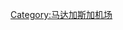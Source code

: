 {{asbox
| icon      = [[Image:Flag of Madagascar.svg|border|25px|alt=Stub icon 1]] [[Image:Airport symbol.svg|25px|alt=Stub icon 2]]
| subject   = 
| qualifier = 关于马纳加斯加机场
| category  = 马达加斯加机场小作品
| tempsort  =  马达加斯加
| name      = Template:Madagascar-airport-stub
}}<noinclude>
[[Category:马达加斯加机场]]</noinclude>